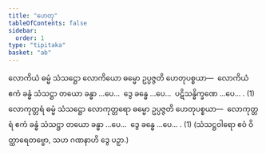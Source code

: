 ```yaml
---
title: "ဟေတု"
tableOfContents: false
sidebar:
  order: 1
type: "tipitaka"
basket: "ab"
---
```



<DynamicBreadcrumb />

<Division number="147">

<Paragraph number="884">
လောကိယံ ဓမ္မံ သံသဋ္ဌော လောကိယော ဓမ္မော ဥပ္ပဇ္ဇတိ ဟေတုပစ္စယာ—  လောကိယံ ဧကံ ခန္ဓံ သံသဋ္ဌာ တယော ခန္ဓာ …ပေ…  ဒွေ ခန္ဓေ …ပေ…  ပဋိသန္ဓိက္ခဏေ …ပေ… . (1)
</Paragraph>

<Paragraph number="885">
လောကုတ္တရံ ဓမ္မံ သံသဋ္ဌော လောကုတ္တရော ဓမ္မော ဥပ္ပဇ္ဇတိ ဟေတုပစ္စယာ—  လောကုတ္တရံ ဧကံ ခန္ဓံ သံသဋ္ဌာ တယော ခန္ဓာ …ပေ…  ဒွေ ခန္ဓေ …ပေ… . (1)
</Paragraph>

<Paragraph number="886">
(သံသဋ္ဌဝါရော ဧဝံ ဝိတ္ထာရေတဗ္ဗော, သဟ ဂဏနာဟိ ဒွေ ပဉှာ.)
</Paragraph>
</Division>